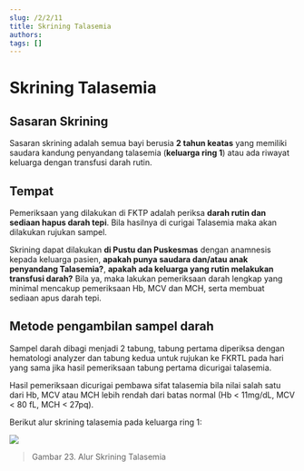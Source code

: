```yaml
---
slug: /2/2/11
title: Skrining Talasemia
authors: 
tags: []
---
```

# Skrining Talasemia

## Sasaran Skrining
Sasaran skrining adalah semua bayi berusia **2 tahun keatas** yang memiliki saudara kandung penyandang talasemia (**keluarga ring 1**) atau ada riwayat keluarga dengan transfusi darah rutin.

## Tempat

Pemeriksaan yang dilakukan di FKTP adalah periksa **darah rutin dan sediaan hapus darah tepi**. Bila hasilnya di curigai Talasemia maka akan dilakukan rujukan sampel.

Skrining dapat dilakukan **di Pustu dan Puskesmas** dengan anamnesis kepada keluarga pasien, **apakah punya saudara dan/atau anak penyandang Talasemia?**, **apakah ada keluarga yang rutin melakukan transfusi darah?** Bila ya, maka lakukan pemeriksaan darah lengkap yang minimal mencakup pemeriksaan Hb, MCV dan MCH, serta membuat sediaan apus darah tepi.

## Metode pengambilan sampel darah
Sampel darah dibagi menjadi 2 tabung, tabung pertama diperiksa dengan hematologi analyzer dan tabung kedua untuk rujukan ke FKRTL pada hari yang sama jika hasil pemeriksaan tabung pertama dicurigai talasemia.

Hasil pemeriksaan dicurigai pembawa sifat talasemia bila nilai salah satu dari Hb, MCV atau MCH lebih rendah dari batas normal (Hb \< 11mg/dL, MCV \< 80 fL, MCH \< 27pq).

Berikut alur skrining talasemia pada keluarga ring 1:

![](/ilm/image050.png)

> Gambar 23. Alur Skrining Talasemia


